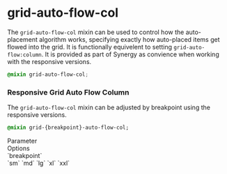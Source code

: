 
<Meta title="Docs/Developers/Mixins/Grid/grid-auto-flow-col"/>

# grid-auto-flow-col

The `grid-auto-flow-col` mixin can be used to control how the auto-placement algorithm works, specifying exactly how auto-placed items get flowed into the grid. It is functionally equivelent to setting `grid-auto-flow:column`. It is provided as part of Synergy as convience when working with the responsive versions.

```css
@mixin grid-auto-flow-col;
```

### Responsive Grid Auto Flow Column

The `grid-auto-flow-col` mixin can be adjusted by breakpoint using the responsive versions.

```css
@mixin grid-{breakpoint}-auto-flow-col;
```

<div className="table margin-bottom">
    <div>
        <div>Parameter</div>
        <div>Options</div>
    </div>
    <div>
        <div>`breakpoint`</div>
        <div>`sm` `md` `lg` `xl` `xxl`</div>
    </div>
</div>